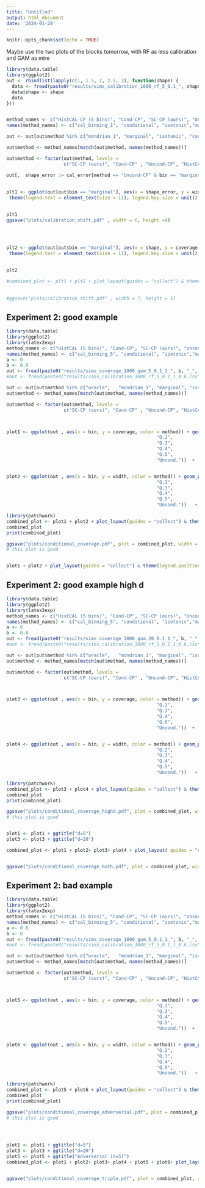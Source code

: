 ```yaml
---
title: "Untitled"
output: html_document
date: '2024-01-28'
---
```


```r
knitr::opts_chunk$set(echo = TRUE)
```
Maybe use the two plots of the blocks tomorrow, with RF as less calibration and GAM as mire

```r
library(data.table)
library(ggplot2)
out <- rbindlist(lapply(c(1, 1.5, 2, 2.5, 3), function(shape) {
  data <- fread(paste0("results/sims_calibration_1000_rf_5_0.1_", shape, "_0.6.csv"))
  data$shape <- shape
  data
}))


method_names <- c("HistCAL-CP (5 bins)", "Cond-CP", "SC-CP (ours)", "Uncond-CP", "Mondrian-CP", "Oracle")
names(method_names) <- c("cal_binning_1", "conditional", "isotonic","marginal", "mondrian_1", "oracle")

out <- out[out$method %in% c("mondrian_1", "marginal", "isotonic", "conditional", "oracle")]

out$method <- method_names[match(out$method, names(method_names))]

out$method <- factor(out$method, levels = 
                     c("SC-CP (ours)", "Cond-CP" , "Uncond-CP", "HistCAL-CP (5 bins)", "Mondrian-CP", "Oracle")  )

out[,  shape_error := cal_error[method == "Uncond-CP" & bin == "marginal"], by = shape]
 
 
plt1 <- ggplot(out[out$bin == "marginal"], aes(x = shape_error, y = width, color = method)) + geom_point(aes(shape = method), size = 4)   + theme_bw() + labs(x = TeX("Calibration error in f( )"), y = "Interval Width") +   guides(color = guide_legend(title = element_blank()), shape = guide_legend(title = element_blank())) + 
 theme(legend.text = element_text(size = 11), legend.key.size = unit(2, "lines"))

 
plt1
ggsave("plots/calibration_shift.pdf" , width = 6, height =4)
 


 
plt2 <- ggplot(out[out$bin == "marginal"], aes(x = shape, y = coverage, color = method)) + geom_point(aes(shape = method), size = 3)   + theme_bw() + labs(x = TeX("Calibration error in f()"),  y = TeX("Coverage ($\\alpha = 0.1$)")) +   guides(color = guide_legend(title = element_blank()), shape = guide_legend(title = element_blank())) + 
 theme(legend.text = element_text(size = 11), legend.key.size = unit(2, "lines"))

 
plt2

#combined_plot <- plt1 + plt2 + plot_layout(guides = "collect") & theme(legend.position = "bottom")
 
 
#ggsave("plots/calibration_shift.pdf" , width = 7, height = 5)

```

## Experiment 2: good example

```r
library(data.table)
library(ggplot2)
library(latex2exp)
method_names <- c("HistCAL (5 bins)", "Cond-CP", "SC-CP (ours)", "Uncond-CP", "Mondrian-CP", "Oracle")
names(method_names) <- c("cal_binning_5", "conditional", "isotonic","marginal", "mondrian_1", "oracle")
a <- 0
b <- 0.6
out <- fread(paste0("results/sims_coverage_1000_gam_5_0.1_1_", b, "_", a, ".csv"))
#out <- fread(paste0("results/sims_calibration_1000_rf_5_0.1_1_0.6.csv"))

out <- out[out$method %in% c("oracle",   "mondrian_1", "marginal", "isotonic", "conditional")]
out$method <- method_names[match(out$method, names(method_names))]

out$method <- factor(out$method, levels = 
                     c("SC-CP (ours)", "Cond-CP" , "Uncond-CP", "HistCAL (5 bins)", "Mondrian-CP", "Oracle")  )



plot1 <- ggplot(out , aes(x = bin, y = coverage, color = method)) + geom_point(aes(shape = method), size = 3) + theme_bw() + labs(y = TeX("Coverage ($\\alpha = 0.1$)"), x = TeX("Quintiles of $\\sigma^2(X)$")) + scale_x_discrete(labels = c("Q.1", 
                                                       "Q.2",
                                                       "Q.3",
                                                       "Q.4",
                                                       "Q.5",
                                                       "Uncond."))  +   guides(color = guide_legend(title = element_blank()), shape = guide_legend(title = element_blank()))  + geom_vline(xintercept = 5.5, alpha = 0.3, linetype = "dashed") + geom_hline(yintercept = 0.9, alpha = 0.5, color = "red")


plot2 <- ggplot(out , aes(x = bin, y = width, color = method)) + geom_point(aes(shape = method), size = 3)   + theme_bw() + labs(y = "Interval Width", x = TeX("Quintiles of $\\sigma^2(X)$")) + scale_x_discrete(labels = c("Q.1", 
                                                       "Q.2",
                                                       "Q.3",
                                                       "Q.4",
                                                       "Q.5",
                                                       "Uncond."))   +   guides(color = guide_legend(title = element_blank()), shape = guide_legend(title = element_blank()))  + geom_vline(xintercept = 5.5, alpha = 0.3, linetype = "dashed")

library(patchwork)
combined_plot <- plot1 + plot2 + plot_layout(guides = "collect") & theme(legend.position = "bottom")
combined_plot
print(combined_plot)

ggsave("plots/conditional_coverage.pdf", plot = combined_plot, width = 6, height = 3.5)
# this plot is good


plot1 + plot2 + plot_layout(guides = "collect") & theme(legend.position = "bottom")
```
## Experiment 2: good example high d

```r
library(data.table)
library(ggplot2)
library(latex2exp)
method_names <- c("HistCAL (5 bins)", "Cond-CP", "SC-CP (ours)", "Uncond-CP", "Mondrian-CP", "Oracle")
names(method_names) <- c("cal_binning_5", "conditional", "isotonic","marginal", "mondrian_1", "oracle")
a <- 0
b <- 0.6
out <- fread(paste0("results/sims_coverage_1000_gam_20_0.1_1_", b, "_", a, ".csv"))
#out <- fread(paste0("results/sims_calibration_1000_rf_5_0.1_1_0.6.csv"))

out <- out[out$method %in% c("oracle",   "mondrian_1", "marginal", "isotonic", "conditional")]
out$method <- method_names[match(out$method, names(method_names))]

out$method <- factor(out$method, levels = 
                     c("SC-CP (ours)", "Cond-CP" , "Uncond-CP", "HistCAL (5 bins)", "Mondrian-CP", "Oracle")  )



plot3 <- ggplot(out , aes(x = bin, y = coverage, color = method)) + geom_point(aes(shape = method), size = 3) + theme_bw() + labs(y = TeX("Coverage ($\\alpha = 0.1$)"), x = TeX("Quintiles of $\\sigma^2(X)$")) + scale_x_discrete(labels = c("Q.1", 
                                                       "Q.2",
                                                       "Q.3",
                                                       "Q.4",
                                                       "Q.5",
                                                       "Uncond."))  +   guides(color = guide_legend(title = element_blank()), shape = guide_legend(title = element_blank()))  + geom_vline(xintercept = 5.5, alpha = 0.3, linetype = "dashed") + geom_hline(yintercept = 0.9, alpha = 0.5, color = "red")


plot4 <- ggplot(out , aes(x = bin, y = width, color = method)) + geom_point(aes(shape = method), size = 3)   + theme_bw() + labs(y = "Interval Width", x = TeX("Quintiles of $\\sigma^2(X)$")) + scale_x_discrete(labels = c("Q.1", 
                                                       "Q.2",
                                                       "Q.3",
                                                       "Q.4",
                                                       "Q.5",
                                                       "Uncond."))   +   guides(color = guide_legend(title = element_blank()), shape = guide_legend(title = element_blank()))  + geom_vline(xintercept = 5.5, alpha = 0.3, linetype = "dashed")

library(patchwork)
combined_plot <- plot3 + plot4 + plot_layout(guides = "collect") & theme(legend.position = "bottom")
combined_plot
print(combined_plot)

ggsave("plots/conditional_coverage_highd.pdf", plot = combined_plot, width = 6, height = 3.5)
# this plot is good


plot1 <- plot1 + ggtitle("d=5")
plot3 <- plot3 + ggtitle("d=20")

combined_plot <- plot1 + plot2+ plot3+ plot4 + plot_layout( guides = "collect", axis_titles ="collect") & theme(legend.position = "bottom") 


ggsave("plots/conditional_coverage_both.pdf", plot = combined_plot, width = 6, height = 6)

```


## Experiment 2: bad example

```r
library(data.table)
library(ggplot2)
library(latex2exp)
method_names <- c("HistCAL (5 bins)", "Cond-CP", "SC-CP (ours)", "Uncond-CP", "Mondrian-CP", "Oracle")
names(method_names) <- c("cal_binning_5", "conditional", "isotonic","marginal", "mondrian_1", "oracle")
a <- 0.6
b <- 0
out <- fread(paste0("results/sims_coverage_1000_gam_5_0.1_1_", b, "_", a, ".csv"))
#out <- fread(paste0("results/sims_calibration_1000_rf_5_0.1_1_0.6.csv"))

out <- out[out$method %in% c("oracle",   "mondrian_1", "marginal", "isotonic", "conditional")]
out$method <- method_names[match(out$method, names(method_names))]

out$method <- factor(out$method, levels = 
                     c("SC-CP (ours)", "Cond-CP" , "Uncond-CP", "HistCAL (5 bins)", "Mondrian-CP", "Oracle")  )



plot5 <- ggplot(out , aes(x = bin, y = coverage, color = method)) + geom_point(aes(shape = method), size = 3) + theme_bw() + labs(y = TeX("Coverage ($\\alpha = 0.1$)"), x = TeX("Quintiles of $\\sigma^2(X)$")) + scale_x_discrete(labels = c("Q.1", 
                                                       "Q.2",
                                                       "Q.3",
                                                       "Q.4",
                                                       "Q.5",
                                                       "Uncond."))  +   guides(color = guide_legend(title = element_blank()), shape = guide_legend(title = element_blank()))  + geom_vline(xintercept = 5.5, alpha = 0.3, linetype = "dashed") + geom_hline(yintercept = 0.9, alpha = 0.5, color = "red")


plot6 <- ggplot(out , aes(x = bin, y = width, color = method)) + geom_point(aes(shape = method), size = 3)   + theme_bw() + labs(y = "Interval Width", x = TeX("Quintiles of $\\sigma^2(X)$")) + scale_x_discrete(labels = c("Q.1", 
                                                       "Q.2",
                                                       "Q.3",
                                                       "Q.4",
                                                       "Q.5",
                                                       "Uncond."))   +   guides(color = guide_legend(title = element_blank()), shape = guide_legend(title = element_blank()))  + geom_vline(xintercept = 5.5, alpha = 0.3, linetype = "dashed")

library(patchwork)
combined_plot <- plot5 + plot6 + plot_layout(guides = "collect") & theme(legend.position = "")
combined_plot
print(combined_plot)

ggsave("plots/conditional_coverage_adverserial.pdf", plot = combined_plot, width = 6, height = 3.5)
# this plot is good


 
```


```r



plot1 <- plot1 + ggtitle("d=5")
plot3 <- plot3 + ggtitle("d=20")
plot5 <- plot5 + ggtitle("Adverserial (d=5)")
combined_plot <- plot1 + plot2+ plot3+ plot4 + plot5 + plot6+ plot_layout(ncol =2, guides = "collect", axis_titles ="collect") & theme(legend.position = "bottom") 


ggsave("plots/conditional_coverage_triple.pdf", plot = combined_plot, width = 6, height = 8)


```

